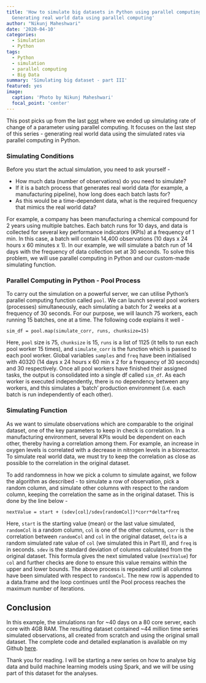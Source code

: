 ```yaml
---
title: 'How to simulate big datasets in Python using parallel computing - Part III :
  Generating real world data using parallel computing'
author: "Nikunj Maheshwari"
date: '2020-04-10'
categories:
  - Simulation
  - Python
tags:
  - Python
  - simulation
  - parallel computing
  - Big Data
summary: 'Simulating big dataset - part III'
featured: yes
image:
  caption: 'Photo by Nikunj Maheshwari'
  focal_point: 'center'
---
```


This post picks up from the last <a href="https://www.drnikunj.com/post/2020-03-25-how-to-simulate-big-datasets-in-python-using-parallel-computing-part-ii/" target="_blank">post</a> where we ended up simulating rate of change of a parameter using parallel computing. It focuses on the last step of this series - generating real world data using the simulated rates via parallel computing in Python.

### Simulating Conditions
Before you start the actual simulation, you need to ask yourself - 

* How much data (number of observations) do you need to simulate? 
* If it is a batch process that generates real world data (for example, a manufacturing pipeline), how long does each batch lasts for? 
* As this would be a time-dependent data, what is the required frequency that mimics the real world data? 

For example, a company has been manufacturing a chemical compound for 2 years using multiple batches. Each batch runs for 10 days, and data is collected for several key performance indicators (KPIs) at a frequency of 1 min. In this case, a batch will contain 14,400 observations (10 days x 24 hours x 60 minutes x 1). In our example, we will simulate a batch run of 14 days with the frequency of data collection set at 30 seconds. To solve this problem, we will use parallel computing in Python and our custom-made simulating function.

### Parallel Computing in Python - Pool Process
To carry out the simulation on a powerful server, we can utilise Python's parallel computing function called `pool`. We can launch several pool workers (processes) simultaneously, each simulating a batch for 2 weeks at a frequency of 30 seconds. For our purpose, we will launch 75 workers, each running 15 batches, one at a time. The following code explains it well - 
```
sim_df = pool.map(simulate_corr, runs, chunksize=15)
```
Here, `pool` size is 75, `chunksize` is 15, `runs` is a list of 1125 (it tells to run each pool worker 15 times), and `simulate_corr` is the function which is passed to each pool worker. Global variables `samples` and `freq` have been initialised with 40320 (14 days x 24 hours x 60 min x 2 for a frequency of 30 seconds) and 30 respectively. Once all pool workers have finished their assigned tasks, the output is consolidated into a single df called `sim_df`. As each worker is executed independently, there is no dependency between any workers, and this simulates a 'batch' production environment (i.e. each batch is run independently of each other).

### Simulating Function
As we want to simulate observations which are comparable to the original dataset, one of the key parameters to keep in check is correlation. In a manufacturing environment, several KPIs would be dependent on each other, thereby having a correlation among them. For example, an increase in oxygen levels is correlated with a decrease in nitrogen levels in a bioreactor. To simulate real world data, we must try to keep the correlation as close as possible to the correlation in the original dataset. 

To add randomness in how we pick a column to simulate against, we follow the algorithm as described - to simulate a row of observation, pick a random column, and simulate other columns with respect to the random column, keeping the correlation the same as in the original dataset. This is done by the line below -
```
nextValue = start + (sdev[col]/sdev[randomCol])*corr*delta*freq
```
Here, `start` is the starting value (mean) or the last value simulated, `randomCol` is a random column, `col` is one of the other columns, `corr` is the correlation between `randomCol` and `col` in the original dataset, `delta` is a random simulated rate value of `col` (we simulated this in Part II), and `freq` is in seconds. `sdev` is the standard deviation of columns calculated from the original dataset. This formula gives the next simulated value (`nextValue`) for `col` and further checks are done to ensure this value remains within the upper and lower bounds.
The above process is repeated until all columns have been simulated with respect to `randomCol`. The new row is appended to a data.frame and the loop continues until the Pool process reaches the maximum number of iterations.


## Conclusion

In this example, the simulations ran for ~40 days on a 80 core server, each core with 4GB RAM. The resulting dataset contained ~44 million time series simulated observations, all created from scratch and using the original small dataset. The complete code and detailed explanation is available on my Github [here](https://github.com/nik-maheshwari/data-simulation).

Thank you for reading. I will be starting a new series on how to analyse big data and build machine learning models using Spark, and we will be using part of this dataset for the analyses.
